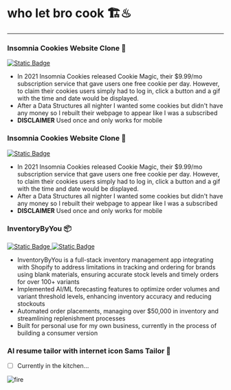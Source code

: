 # who let bro cook 🏗️♨
---
### Insomnia Cookies Website Clone 📝  

[![Static Badge](https://img.shields.io/badge/%F0%9F%91%80-view%20demo-grey?labelColor=%23818181&color=%23000080)](https://dontruinit.com/)

- In 2021 Insomnia Cookies released Cookie Magic, their $9.99/mo subscription service that gave users one free cookie per day. However, to claim their cookies users simply had to log in, click a button and a gif with the time and date would be displayed.
- After a Data Structures all nighter I wanted some cookies but didn't have any money so I rebuilt their webpage to appear like I was a subscribed
- **DISCLAIMER** Used once and only works for mobile
### Insomnia Cookies Website Clone 🍪  

[![Static Badge](https://img.shields.io/badge/%2F-repo-grey?logo=github&labelColor=%23818181&color=%23008282)
](https://github.com/themoahmed/cookiemonster)

- In 2021 Insomnia Cookies released Cookie Magic, their $9.99/mo subscription service that gave users one free cookie per day. However, to claim their cookies users simply had to log in, click a button and a gif with the time and date would be displayed.
- After a Data Structures all nighter I wanted some cookies but didn't have any money so I rebuilt their webpage to appear like I was a subscribed
- **DISCLAIMER** Used once and only works for mobile

### InventoryByYou 📦

[![Static Badge](https://img.shields.io/badge/%2F-repo-grey?logo=github&labelColor=%23818181&color=%23008282)
](https://github.com/usedeep/codecat)
[![Static Badge](https://img.shields.io/badge/%F0%9F%91%80-view%20demo-grey?labelColor=%23818181&color=%23000080)
](https://codecat-five.vercel.app/) 

- InventoryByYou is a full-stack inventory management app integrating with Shopify to address limitations in tracking and ordering for brands using blank materials, ensuring accurate stock levels and timely orders for over 100+ variants 
- Implemented AI/ML forecasting features to optimize order volumes and variant threshold levels, enhancing inventory accuracy and reducing stockouts
- Automated order placements, managing over $50,000 in inventory and streamlining replenishment processes
- Built for personal use for my own business, currently in the process of building a consumer version


### AI resume tailor with internet icon Sams Tailor 👔

* [ ] Currently in the kitchen...


<div style={{ width: '100%' }}>
  <img src="https://web.archive.org/web/20091026224503im_/http://geocities.com/kingofthenet86/images/displayvxcvx.gif" alt="fire" style={{ width: '99%', display: 'block', margin: 'auto' }} />
</div>